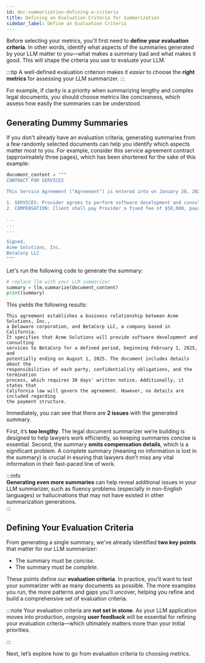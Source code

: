 ```yaml
---
id: doc-summarization-defining-a-criteria
title: Defining an Evaluation Criteria for Summarization
sidebar_label: Define an Evaluation Criteria
---
```


Before selecting your metrics, you'll first need to **define your evaluation criteria**. In other words, identify what aspects of the summaries generated by your LLM matter to you—what makes a summary bad and what makes it good. This will shape the criteria you use to evaluate your LLM.

:::tip
A well-defined evaluation criterion makes it _easier_ to choose the **right metrics** for assessing your LLM summarizer.
:::

For example, if clarity is a priority when summarizing lengthy and complex legal documents, you should choose metrics like conciseness, which assess how easily the summaries can be understood.

## Generating Dummy Summaries

If you don't already have an evaluation criteria, generating summaries from a few randomly selected documents can help you identify which aspects matter most to you. For example, consider this service agreement contract (approximately three pages), which has been shortened for the sake of this example:

```python
document_content = """
CONTRACT FOR SERVICES

This Service Agreement ("Agreement") is entered into on January 28, 2025, by and between Acme Solutions, Inc. ("Provider"), a corporation registered in Delaware, and BetaCorp LLC ("Client"), a limited liability company registered in California.

1. SERVICES: Provider agrees to perform software development and consulting services for Client as outlined in Exhibit A. Services will commence on February 1, 2025, and are expected to conclude by August 1, 2025, unless extended in writing.
2. COMPENSATION: Client shall pay Provider a fixed fee of $50,000, payable in five equal installments of $10,000 due on the first of each month starting February 1, 2025.

...
...
...

Signed,
Acme Solutions, Inc.
BetaCorp LLC
"""
```

Let's run the following code to generate the summary:

```python
# replace llm with your LLM summarizer
summary = llm.summarize(document_content)
print(summary)
```

This yields the following results:

```
This agreement establishes a business relationship between Acme Solutions, Inc.,
a Delaware corporation, and BetaCorp LLC, a company based in California.
It specifies that Acme Solutions will provide software development and consulting
services to BetaCorp for a defined period, beginning February 1, 2025, and
potentially ending on August 1, 2025. The document includes details about the
responsibilities of each party, confidentiality obligations, and the termination
process, which requires 30 days' written notice. Additionally, it states that
California law will govern the agreement. However, no details are included regarding
the payment structure.
```

Immediately, you can see that there are **2 issues** with the generated summary.

First, it’s **too lengthy**. The legal document summarizer we’re building is designed to help lawyers work efficiently, so keeping summaries concise is essential. Second, the summary **omits compensation details**, which is a significant problem. A complete summary (meaning no information is lost in the summary) is crucial in esuring that lawyers don’t miss any vital information in their fast-paced line of work.

:::info  
**Generating even more summaries** can help reveal additional issues in your LLM summarizer, such as fluency problems (especially in non-English languages) or hallucinations that may not have existed in other summarization generations.  
:::

## Defining Your Evaluation Criteria

From generating a single summary, we've already identified **two key points** that matter for our LLM summarizer:

- The summary must be _concise_.
- The summary must be _complete_.

These points define our **evaluation criteria**. In practice, you'll want to test your summarizer with as many documents as possible. The more examples you run, the more patterns and gaps you'll uncover, helping you refine and build a comprehensive set of evaluation criteria.

:::note
Your evaluation criteria are **not set in stone**. As your LLM application moves into production, ongoing **user feedback** will be essential for refining your evaluation criteria—which ultimately matters more than your initial priorities.

:::

Next, let’s explore how to go from evaluation criteria to choosing metrics.
